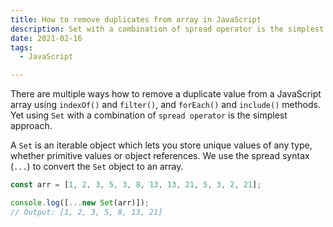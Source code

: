 ```yaml
---
title: How to remove duplicates from array in JavaScript
description: Set with a combination of spread operator is the simplest way of removing duplicates from the array
date: 2021-02-16
tags:
  - JavaScript

---
```


There are multiple ways how to remove a duplicate value from a JavaScript array using `indexOf()` and `filter()`, and `forEach()` and `include()` methods. Yet using `Set` with a combination of `spread operator` is the simplest approach.

A `Set` is an iterable object which lets you store unique values of any type, whether primitive values or object references. We use the spread syntax (`...`) to convert the `Set` object to an array.

```js
const arr = [1, 2, 3, 5, 3, 8, 13, 13, 21, 5, 3, 2, 21];

console.log([...new Set(arr)]);
// Output: [1, 2, 3, 5, 8, 13, 21]
```

